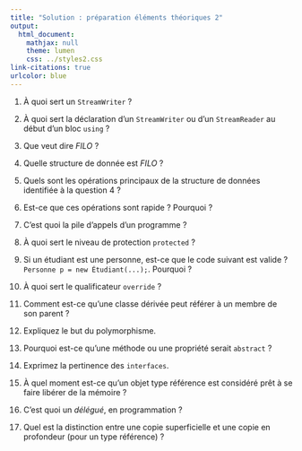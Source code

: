 ```yaml
---
title: "Solution : préparation éléments théoriques 2"
output:
  html_document:
    mathjax: null
    theme: lumen
    css: ../styles2.css
link-citations: true
urlcolor: blue
---
```

1. À quoi sert un `StreamWriter` ?

2. À quoi sert la déclaration d'un `StreamWriter` ou d'un `StreamReader` au début d'un bloc `using` ?

3. Que veut dire _FILO_ ?

4. Quelle structure de donnée est _FILO_ ?

5. Quels sont les opérations principaux de la structure de données identifiée à la question 4 ?

6. Est-ce que ces opérations sont rapide ? Pourquoi ?

7. C'est quoi la pile d'appels d'un programme ?

8. À quoi sert le niveau de protection `protected` ?

9. Si un étudiant est une personne, est-ce que le code suivant est valide ? `Personne p = new Étudiant(...);`. Pourquoi ?

10. À quoi sert le qualificateur `override` ?

11. Comment est-ce qu'une classe dérivée peut référer à un membre de son parent ?

12. Expliquez le but du polymorphisme.

13. Pourquoi est-ce qu'une méthode ou une propriété serait `abstract` ?

14. Exprimez la pertinence des `interfaces`.

15. À quel moment est-ce qu'un objet type référence est considéré prêt à se faire libérer de la mémoire ?

16. C'est quoi un _délégué_, en programmation ?

17. Quel est la distinction entre une copie superficielle et une copie en profondeur (pour un type référence) ?
